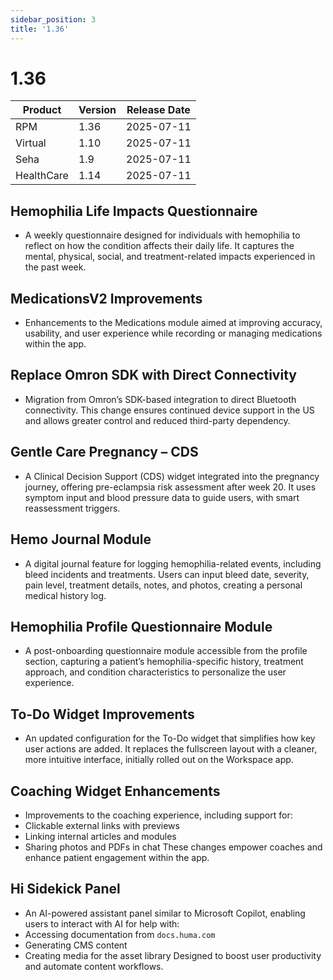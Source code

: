 ```yaml
---
sidebar_position: 3
title: '1.36'
---
```


# 1.36
| Product | Version | Release Date |
|---------|---------|--------------|
| RPM    | 1.36    | 2025-07-11   |
| Virtual     | 1.10        | 2025-07-11   |
| Seha  | 1.9        | 2025-07-11   |
| HealthCare  | 1.14        | 2025-07-11   |

## Hemophilia Life Impacts Questionnaire
- A weekly questionnaire designed for individuals with hemophilia to reflect on how the condition affects their daily life. It captures the mental, physical, social, and treatment-related impacts experienced in the past week.

## MedicationsV2 Improvements
- Enhancements to the Medications module aimed at improving accuracy, usability, and user experience while recording or managing medications within the app.

## Replace Omron SDK with Direct Connectivity
- Migration from Omron’s SDK-based integration to direct Bluetooth connectivity. This change ensures continued device support in the US and allows greater control and reduced third-party dependency.

## Gentle Care Pregnancy – CDS
- A Clinical Decision Support (CDS) widget integrated into the pregnancy journey, offering pre-eclampsia risk assessment after week 20. It uses symptom input and blood pressure data to guide users, with smart reassessment triggers.

## Hemo Journal Module
- A digital journal feature for logging hemophilia-related events, including bleed incidents and treatments. Users can input bleed date, severity, pain level, treatment details, notes, and photos, creating a personal medical history log.

## Hemophilia Profile Questionnaire Module
- A post-onboarding questionnaire module accessible from the profile section, capturing a patient’s hemophilia-specific history, treatment approach, and condition characteristics to personalize the user experience.

## To-Do Widget Improvements
- An updated configuration for the To-Do widget that simplifies how key user actions are added. It replaces the fullscreen layout with a cleaner, more intuitive interface, initially rolled out on the Workspace app.

## Coaching Widget Enhancements
- Improvements to the coaching experience, including support for:
 - Clickable external links with previews
 - Linking internal articles and modules
 - Sharing photos and PDFs in chat
These changes empower coaches and enhance patient engagement within the app.

## Hi Sidekick Panel
- An AI-powered assistant panel similar to Microsoft Copilot, enabling users to interact with AI for help with:
 - Accessing documentation from `docs.huma.com`
 - Generating CMS content
 - Creating media for the asset library
Designed to boost user productivity and automate content workflows.